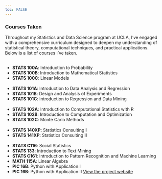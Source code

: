 ```yaml
---
toc: FALSE
---
```


### Courses Taken

Throughout my Statistics and Data Science program at UCLA, I've engaged with a comprehensive curriculum designed to deepen my understanding of statistical theory, computational techniques, and practical applications. Below is a list of courses I've taken. <br><br>

- **STATS 100A**: Introduction to Probability
- **STATS 100B**: Introduction to Mathematical Statistics
- **STATS 100C**: Linear Models
<br><br>
- **STATS 101A**: Introduction to Data Analysis and Regression
- **STATS 101B**: Design and Analysis of Experiments
- **STATS 101C**: Introduction to Regression and Data Mining
<br><br>
- **STATS 102A**: Introduction to Computational Statistics with R
- **STATS 102B**: Introduction to Computation and Optimization
- **STATS 102C**: Monte Carlo Methods
<br><br>
- **STATS 140XP**: Statistics Consulting I
- **STATS 141XP**: Statistics Consulting II
<br><br>
- **STATS C116**: Social Statistics
- **STATS 133**: Introduction to Text Mining 
- **STATS C161**: Introduction to Pattern Recognition and Machine Learning
- **MATH 115A**: Linear Algebra
- **PIC 16B**: Python with Application I
- **PIC 16B**: Python with Application II [View the project website](https://askpl00.github.io/BlogPic16B/) 
